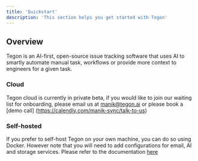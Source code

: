 ```yaml
---
title: 'Quickstart'
description: 'This section helps you get started with Tegon'
---
```


## Overview

Tegon is an AI-first, open-source issue tracking software that uses AI to smartly automate manual task, workflows or provide more context to engineers for a given task.

### Cloud

Tegon cloud is currently in private beta, if you would like to join our waiting list for onboarding, please email us at manik@tegon.ai or please book a [demo call] (https://calendly.com/manik-sync/talk-to-us) 

### Self-hosted

If you prefer to self-host Tegon on your own machine, you can do so using Docker. However note that you will need to add configurations for email, AI and storage services. 
Please refer to the documentation [here](/oss/deploy-tegon)

